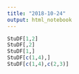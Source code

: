 ```yaml
---
title: "2018-10-24"
output: html_notebook
---
```


```r

StuDF[1,2]
StuDF[,2]
StuDF[1,]
StuDF[c(1,4),]
StuDF[c(1,4),c(2,3)]


```

